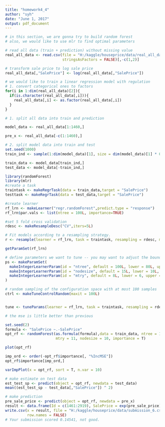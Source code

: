 ```yaml
---
title: "homework4_4"
author: "syh"
date: "June 1, 2017"
output: pdf_document
---
```


```r
# in this section, we are gonna try to build random forest
# also, we would like to use mlr to find optimal parameters
```

```r
# read all data (train + prediction) without missing value
real_all_data <- read.csv(file = "H:/kaggle/houseprice/data/real_all_data_hybrid.csv",
                          stringsAsFactors = FALSE)[,-c(1,2)]
```

```r
# transform sale price to log sale price
real_all_data[,"SalePrice"] <- log(real_all_data[,"SalePrice"])
```

```r
# we would like to train a linear regression model with regulation
# 1. convert categorical ones to factors
for(i in 1:dim(real_all_data)[2]){
  if(is.character(real_all_data[,i])){
    real_all_data[,i] <- as.factor(real_all_data[,i])
  }
}
```

```r
# 1. split all data into train and prediction

model_data <- real_all_data[1:1460,]

pre_x <- real_all_data[-c(1:1460),]

# 2. split model data into train and test
set.seed(1000)
train_ind <- sample(1:dim(model_data)[1], size = dim(model_data)[1] * 0.7)

train_data <- model_data[train_ind,]
test_data <- model_data[-train_ind,]
```


```r
library(randomForest)
library(mlr)
#create a task
traintask <- makeRegrTask(data = train_data,target = "SalePrice") 
testtask <- makeRegrTask(data = test_data,target = "SalePrice")

```

```r
#create learner
rf_lrn <- makeLearner("regr.randomForest",predict.type = "response")
rf_lrn$par.vals <- list(ntree = 100L, importance=TRUE)
```


```r
#set 5 fold cross validation
rdesc <- makeResampleDesc("CV",iters=5L)

# Fit models according to a resampling strategy.
r <- resample(learner = rf_lrn, task = traintask, resampling = rdesc, measures = mse, show.info = T)
```

```r
getParamSet(rf_lrn)
```


```r

# define parameters we want to tune -- you may want to adjust the bounds
ps <- makeParamSet(
  makeIntegerLearnerParam(id = "ntree", default = 100L, lower = 80L, upper = 150L),
  makeIntegerLearnerParam(id = "nodesize", default = 15L, lower = 10L, upper = 50L),
  makeIntegerLearnerParam(id = "mtry", default = 8L, lower = 6, upper = 12L)
)

# random sampling of the configuration space with at most 100 samples
ctrl <- makeTuneControlRandom(maxit = 100L)


tune <- tuneParams(learner = rf_lrn, task = traintask, resampling = rdesc, measures = list(mse), par.set = ps, control = ctrl, show.info = T)

```

```r
# the mse is little better than previous
```


```r
set.seed(2)
formula <- "SalePrice ~.-SalePrice"
opt_rf <- randomForest(as.formula(formula),data = train_data, ntree = 116, 
                       mtry = 11, nodesize = 10, importance = T)
```

```r
plot(opt_rf)
```

```r
imp_ord <- order(-opt_rf$importance[, "%IncMSE"])
opt_rf$importance[imp_ord,]
```

```r
varImpPlot(x = opt_rf, sort = T, n.var = 10)
```


```r
# make estimate on test data
est_test_sp <- predict(object = opt_rf, newdata = test_data)
mean((est_test_sp - test_data[,"SalePrice"]) ^ 2)
```


```r
# make prediction
pre_sale_price <- predict(object = opt_rf, newdata = pre_x)
result <- data.frame(Id = c(1461:2919), SalePrice = exp(pre_sale_price))
write.csv(x = result, file = "H:/kaggle/houseprice/data/submission_6.csv",
          row.names = FALSE)
# Your submission scored 0.14541, not good.
```


